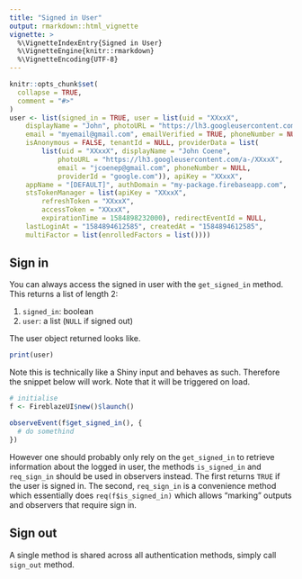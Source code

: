 ```yaml
---
title: "Signed in User"
output: rmarkdown::html_vignette
vignette: >
  %\VignetteIndexEntry{Signed in User}
  %\VignetteEngine{knitr::rmarkdown}
  %\VignetteEncoding{UTF-8}
---
```


```r
knitr::opts_chunk$set(
  collapse = TRUE,
  comment = "#>"
)
user <- list(signed_in = TRUE, user = list(uid = "XXxxX", 
    displayName = "John", photoURL = "https://lh3.googleusercontent.com/a-/XXxxX", 
    email = "myemail@gmail.com", emailVerified = TRUE, phoneNumber = NULL, 
    isAnonymous = FALSE, tenantId = NULL, providerData = list(
        list(uid = "XXxxX", displayName = "John Coene", 
            photoURL = "https://lh3.googleusercontent.com/a-/XXxxX", 
            email = "jcoenep@gmail.com", phoneNumber = NULL, 
            providerId = "google.com")), apiKey = "XXxxX", 
    appName = "[DEFAULT]", authDomain = "my-package.firebaseapp.com", 
    stsTokenManager = list(apiKey = "XXxxX", 
        refreshToken = "XXxxX", 
        accessToken = "XXxxX", 
        expirationTime = 1584898232000), redirectEventId = NULL, 
    lastLoginAt = "1584894612585", createdAt = "1584894612585", 
    multiFactor = list(enrolledFactors = list())))
```

## Sign in

You can always access the signed in user with the `get_signed_in` method. This returns a list of length 2:

1. `signed_in`: boolean
2. `user`: a list (`NULL` if signed out)

The user object returned looks like.

```r
print(user)
```

Note this is technically like a Shiny input and behaves as such. Therefore the snippet below will work. Note that it will be triggered on load.

```r
# initialise
f <- FireblazeUI$new()$launch()

observeEvent(f$get_signed_in(), {
  # do somethind
})
```

However one should probably only rely on the `get_signed_in` to retrieve information about the logged in user, the methods `is_signed_in` and `req_sign_in` should be used in observers instead. The first returns `TRUE` if the user is signed in. The second, `req_sign_in` is a convenience method which essentially does `req(f$is_signed_in)` which allows "marking" outputs and observers that require sign in. 

## Sign out

A single method is shared across all authentication methods, simply call `sign_out` method.
